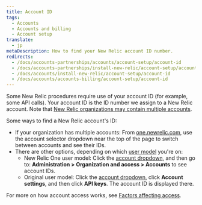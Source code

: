 ```yaml
---
title: Account ID
tags:
  - Accounts
  - Accounts and billing
  - Account setup
translate:
  - jp
metaDescription: How to find your New Relic account ID number.
redirects:
  - /docs/accounts-partnerships/accounts/account-setup/account-id
  - /docs/accounts-partnerships/install-new-relic/account-setup/account-id
  - /docs/accounts/install-new-relic/account-setup/account-id
  - /docs/accounts/accounts-billing/account-setup/account-id
---
```


Some New Relic procedures require use of your account ID (for example, some API calls). Your account ID is the ID number we assign to a New Relic account. Note that [New Relic organizations may contain multiple accounts](/docs/accounts/accounts-billing/account-structure/new-relic-account-structure).

Some ways to find a New Relic account's ID:

* If your organization has multiple accounts: From [one.newrelic.com](https://one.newrelic.com), use the account selector dropdown near the top of the page to switch between accounts and see their IDs.
* There are other options, depending on which [user model](/docs/accounts/original-accounts-billing/original-product-based-pricing/overview-user-models) you're on:
  * New Relic One user model: Click the [account dropdown](/docs/using-new-relic/welcome-new-relic/get-started/glossary#account-dropdown), and then go to: **Administration > Organization and access > Accounts** to see account IDs.
  * Original user model: Click the [account dropdown](/docs/using-new-relic/welcome-new-relic/get-started/glossary#account-dropdown), click **Account settings**, and then click **API keys**. The account ID is displayed there.

For more on how account access works, see [Factors affecting access](/docs/accounts/accounts-billing/account-structure/factors-affecting-access-features-data).
